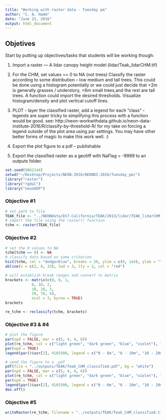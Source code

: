 ```yaml
---
title: "Working with raster data - Tuesday pm"
author: "C. A. Hamm"
date: "June 21, 2016"
output: html_document
---
```


## Objetives
Start by putting up objectives/tasks that students will be working though:

1. Import a raster — A lidar canopy height model (lidar/Teak_lidarCHM.tif)

1. For the CHM, set values == 0 to NA (not trees)
Classify the raster according to some distribution – low medium and tall trees. This could be done using a histogram potentially or we could just decide that <2m is generally grasses / understory, <6m small trees,and the rest are tall trees. A function could import the desired thresholds. Visualize histogram/density and plot vertical cutoff lines.

1. PLOT - layer the classified raster, add a legend for each “class” - legends are super tricky to simplifying this process with a function would be good. see: http://neon-workwithdata.github.io/neon-data-institute-2016/R/classify-by-threshold-R/  for my take on forcing a legend outside of the plot area using par settings. You may have other better forms of magic to make this work well. :)

1. Export the plot figure to a pdf – publishable

1. Export the classified raster as a geotiff with NaFlag = -9999 to an outputs folder.

```r
set.seed(9862144)
setwd("~/Desktop/Projects/NEON-2016/NEONDI-2016/Tuesday_pm/")
library("raster")
library("rgdal")
library("neonAOP")
```

### Objective \#1

```r
# set path to file
TEAK_file <- "../NEONdata/D17-California/TEAK/2013/lidar/TEAK_lidarCHM.tif"
# import the file using the raster() function
tchm <- raster(TEAK_file)
```

### Objective \#2

```r
# set the 0 values to NA
tchm[tchm == 0] <- NA
# classify data based on some criterion
hist(tchm, col = "dodgerblue", breaks = 20, ylim = c(0, 1e4), ylab = "", xlab = "", main = "")
abline(v = c(2, 6, 15), lwd = 3, lty = 2, col = "red")

# will establish break ranges and convert to matrix
brackets <- matrix(c(0, 6, 1,
			6, 10, 2,
			10, 20, 3,
			20, 70, 4), 
			ncol = 3, byrow = TRUE)
brackets

re_tchm <- reclassify(tchm, brackets)
```
### Objective \#3 & \#4

```r
# plot the figure
par(xpd = FALSE, mar = c(5, 4, 4, 6))
plot(re_tchm, col = c("light green", "dark green", "blue", "violet"), legend = FALSE)
par(xpd = TRUE)
legend(par()$usr[2], 4103300, legend = c("0 - 6m", "6 - 10m", "10 - 20m", "20 - 70m"), fill = c("light green", "dark green", "blue", "violet"), bty = "n")

# send the figure to a .pdf
pdf(file = "../outputs/TEAK/Teak_CHM_classified.pdf", bg = "white")
par(xpd = FALSE, mar = c(5, 4, 4, 6))
plot(re_tchm, col = c("light green", "dark green", "blue", "violet"), legend = FALSE)
par(xpd = TRUE)
legend(par()$usr[2], 4103300, legend = c("0 - 6m", "6 - 10m", "10 - 20m", "20 - 70m"), fill = c("light green", "dark green", "blue", "violet"), bty = "n")
dev.off()

```

### Objective \#5
```r
writeRaster(re_tchm, filename = "../outputs/TEAK/Teak_CHM_classified.tif", format = "GTiff", options = "COMPRESS = LZW", overwrite = TRUE, NAflag = -9999)
```
